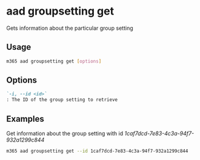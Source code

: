 
# aad groupsetting get

Gets information about the particular group setting

## Usage

```sh
m365 aad groupsetting get [options]
```

## Options

```md defintion-list
`-i, --id <id>`
: The ID of the group setting to retrieve
```

<Global />

## Examples

Get information about the group setting with id _1caf7dcd-7e83-4c3a-94f7-932a1299c844_

```sh
m365 aad groupsetting get --id 1caf7dcd-7e83-4c3a-94f7-932a1299c844
```
